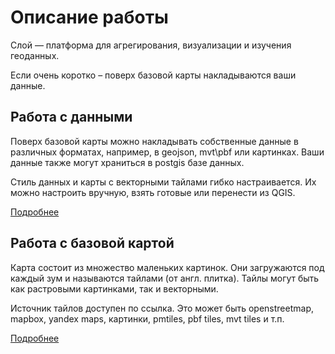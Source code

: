 # Описание работы

Слой — платформа для агрегирования, визуализации и изучения геоданных.

Если очень коротко – поверх базовой карты накладываются ваши данные.

## Работа с данными

Поверх базовой карты можно накладывать собственные данные в различных форматах, например, в geojson, mvt\pbf или картинках. Ваши данные также могут храниться в postgis базе данных.

Стиль данных и карты с векторными тайлами гибко настраивается. Их можно настроить вручную, взять готовые или перенести из QGIS.

[Подробнее](/tutorial/configuration)

## Работа с базовой картой

Карта состоит из множество маленьких картинок. Они загружаются под каждый зум и называются тайлами (от англ. плитка). Тайлы могут быть как растровыми картинками, так и векторными.

Источник тайлов доступен по ссылка. Это может быть openstreetmap, mapbox, yandex maps, картинки, pmtiles, pbf tiles, mvt tiles и т.п.

[Подробнее](/tutorial/basemap)
